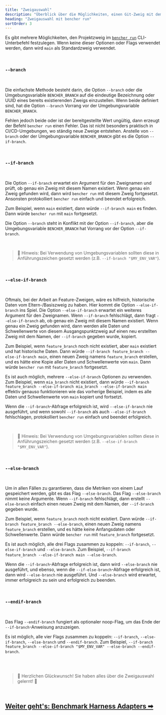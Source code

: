 ```yaml
---
title: "Zweigauswahl"
description: "Überblick über die Möglichkeiten, einen Git-Zweig mit dem bencher run CLI-Unterbefehl auszuwählen"
heading: "Zweigauswahl mit bencher run"
sortOrder: 3
---
```


Es gibt mehrere Möglichkeiten, den Projektzweig im <code><a href="/docs/de/explanation/bencher-run/">bencher run</a></code> CLI-Unterbefehl festzulegen.
Wenn keine dieser Optionen oder Flags verwendet werden, dann wird `main` als Standardzweig verwendet.

<br />

### `--branch`

<br />

Die einfachste Methode besteht darin, die Option `--branch` oder die Umgebungsvariable `BENCHER_BRANCH` auf die eindeutige Bezeichnung oder UUID eines bereits existierenden Zweigs einzustellen.
Wenn beide definiert sind, hat die Option `--branch` Vorrang vor der Umgebungsvariable `BENCHER_BRANCH`.

Fehlen jedoch beide oder ist der bereitgestellte Wert ungültig, dann erzeugt der Befehl `bencher run` einen Fehler.
Das ist nicht besonders praktisch in CI/CD-Umgebungen, wo ständig neue Zweige entstehen.
Anstelle von `--branch` oder der Umgebungsvariable `BENCHER_BRANCH` gibt es die Option `--if-branch`.

<br />

### `--if-branch`

<br />

Die Option `--if-branch` erwartet ein Argument für den Zweignamen und prüft, ob genau ein Zweig mit diesem Namen existiert.
Wenn genau ein Zweig gefunden wird, dann wird `bencher run` mit diesem Zweig fortgesetzt.
Ansonsten protokolliert `bencher run` einfach und beendet erfolgreich.

Zum Beispiel, wenn `main` existiert, dann würde `--if-branch main` es finden. Dann würde `bencher run` mit `main` fortgesetzt.

Die Option `--branch` steht in Konflikt mit der Option `--if-branch`, aber die Umgebungsvariable `BENCHER_BRANCH` hat Vorrang vor der Option `--if-branch`.

<br />

> 🐰 Hinweis: Bei Verwendung von Umgebungsvariablen sollten diese in Anführungszeichen gesetzt werden (z.B. `--if-branch "$MY_ENV_VAR"`).

<br />

### `--else-if-branch`

<br />

Oftmals, bei der Arbeit an Feature-Zweigen, wäre es hilfreich, historische Daten vom Eltern-/Basiszweig zu haben.
Hier kommt die Option `--else-if-branch` ins Spiel.
Die Option `--else-if-branch` erwartet ein weiteres Argument für den Zweignamen.
Wenn `--if-branch` fehlschlägt, dann fragt `--else-if-branch` ab, ob genau ein Zweig mit diesem Namen existiert.
Wenn genau ein Zweig gefunden wird, dann werden alle Daten und Schwellenwerte von diesem Ausgangspunktzweig auf einen neu erstellten Zweig mit dem Namen, der `--if-branch` gegeben wurde, kopiert.

Zum Beispiel, wenn `feature_branch` noch nicht existiert, aber `main` existiert und hat historische Daten.
Dann würde `--if-branch feature_branch --else-if-branch main`, einen neuen Zweig namens `feature_branch` erstellen,
und es hätte eine Kopie aller Daten und Schwellenwerte von `main`.
Dann würde `bencher run` mit `feature_branch` fortgesetzt.

Es ist auch möglich, mehrere `--else-if-branch` Optionen zu verwenden.
Zum Beispiel, wenn `mia_branch` nicht existiert, dann würde `--if-branch feature_branch --else-if-branch mia_branch --else-if-branch main`
effektiv genauso funktionieren wie das vorherige Beispiel, indem es alle Daten und Schwellenwerte von `main` kopiert und fortsetzt.

Wenn die `--if-branch`-Abfrage erfolgreich ist, wird `--else-if-branch` nie ausgeführt, und wenn sowohl `--if-branch` als auch `--else-if-branch` fehlschlagen, protokolliert `bencher run` einfach und beendet erfolgreich.

<br />

> 🐰 Hinweis: Bei Verwendung von Umgebungsvariablen sollten diese in Anführungszeichen gesetzt werden (z.B. `--else-if-branch "$MY_ENV_VAR"`).

<br />

### `--else-branch`

<br />

Um in allen Fällen zu garantieren, dass die Metriken von einem Lauf gespeichert werden, gibt es das Flag `--else-branch`.
Das Flag `--else-branch` nimmt keine Argumente.
Wenn `--if-branch` fehlschlägt, dann erstellt `--else-branch` einfach einen neuen Zweig mit dem Namen, der `--if-branch` gegeben wurde.

Zum Beispiel, wenn `feature_branch` noch nicht existiert.
Dann würde `--if-branch feature_branch --else-branch`, einen neuen Zweig namens `feature_branch` erstellen,
und es hätte keine Anfangsdaten oder Schwellenwerte.
Dann würde `bencher run` mit `feature_branch` fortgesetzt.

Es ist auch möglich, alle drei Flags zusammen zu koppeln: `--if-branch`, `--else-if-branch` und `--else-branch`.
Zum Beispiel, `--if-branch feature_branch --else-if-branch main --else-branch`.

Wenn die `--if-branch`-Abfrage erfolgreich ist, dann wird `--else-branch` nie ausgeführt, und ebenso, wenn die `--if-else-branch`-Abfrage erfolgreich ist, dann wird `--else-branch` nie ausgeführt.
Und `--else-branch` wird erwartet, immer erfolgreich zu sein und erfolgreich zu beenden.

<br />

### `--endif-branch`

<br />

Das Flag `--endif-branch` fungiert als optionaler noop-Flag, um das Ende der `--if-branch`-Anweisung anzuzeigen.

Es ist möglich, alle vier Flags zusammen zu koppeln: `--if-branch`, `--else-if-branch`, `--else-branch` und `--endif-branch`.
Zum Beispiel, `--if-branch feature_branch --else-if-branch "$MY_ENV_VAR" --else-branch --endif-branch`.

<br />
<br />

> 🐰 Herzlichen Glückwunsch! Sie haben alles über die Zweigauswahl gelernt! 🎉

<br/>

<h2><a href="/docs/de/explanation/adapters/">Weiter geht's: Benchmark Harness Adapters ➡</a></h2>

